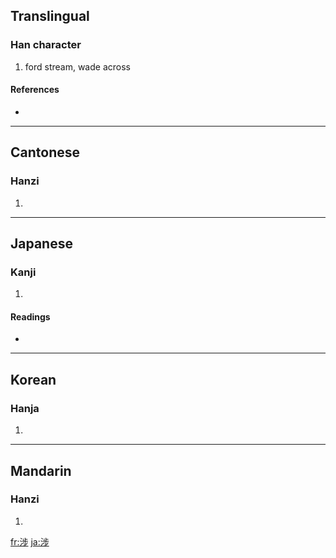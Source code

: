 {{also|渉}}
==Translingual==

===Han character===
{{Han char|rn=85|rad=水|as=07|sn=10|four=3112<sub>9</sub>|canj=水卜中竹 (EYLH)}}

# ford stream, wade across

====References====
* {{Han ref|kx=0626.130|dkj=17530|dj=1028.020|hdz=31621.020|uh=6D89|ud=28041|bh=AF41|bd=44865}}

----

==Cantonese==

===Hanzi===
{{yue-hanzi|jyut=|y=sip3}}

# {{defn|Cantonese}}

----

==Japanese==

===Kanji===
{{ja-kanji|grade=|rs=水07}}

# {{defn|Japanese}}

====Readings====
* {{ja-readings|on=[[しょう]] (shō)|kun=[[わたる]] (wataru), [[かかわる]] (kakawaru)}}

----

==Korean==

===Hanja===
{{ko-hanja|hangeul=섭|eumhun=|rv=seop|mr=sŏp|y=sep}}

# {{defn|Korean}}

----

==Mandarin==

===Hanzi===
{{cmn-hanzi|pin=[[shè]] ([[she4]])|wg=she<sup>4</sup>}}

# {{defn|Mandarin}}

[[fr:涉]]
[[ja:涉]]